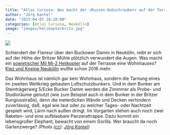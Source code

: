 ```yaml
---
title: "Atlas Curiosa: Was macht der »Russen-Hubschrauber« auf der Terrasse?"
author: "Jörg Kantel"
date: "2023-04-07 18:10:00"
categories: [Atlas Curiosa, Neukölln]
image: "images/helikopterbritz.jpg"
---
```


[![](images/helikopterbritz-b.jpg)](https://www.flickr.com/photos/schockwellenreiter/52798018676/)

Schlendert der Flaneur über den Buckower Damm in Neukölln, reibt er sich auf der Höhe der Britzer Mühle plötzlich verwundert die Augen. Was macht ein [sowjetischer Mil Mi-2 Helikopter](https://de.wikipedia.org/wiki/Mil_Mi-2) auf der Terrasse eine Wohnhauses? [Kiez und Kneipe Neukölln](https://www.kuk-nk.de/?p=4991) wußte schon 2016 mehr:

Das Wohnhaus ist nämlich gar kein Wohnhaus, sondern die Tarnung eines im zweiten Weltkrieg gebauten Luftschutzbunkers. Und in dem Bunker am Steinträgerweg 5/Ecke Bucker Damm werden die Zimmmer als Probe- und Studioräume genutzt (wie zum Beispiel auch in dem Bunker in der Britzer Rungiusstraße), denn die meterdicken Wände und Decken verhindern zuverlässig, daß, egal wie laut oder zu welcher Tages- oder Nachtzeit gespielt wird, Lärm nach außen dringt. Im Vorgarten stehen auch noch zwei Raketen- und eine aufblasbare Panzerattrappe. Dazu kommt ein lebensgroßer Elephant, bewacht von einem Gorilla. Wer braucht da noch Gartenzwerge? *(Photo ([cc](http://creativecommons.org/licenses/by-nc-nd/2.0/)): [Jörg Kantel](http://cognitiones.kantel-chaos-team.de/cv.html))*